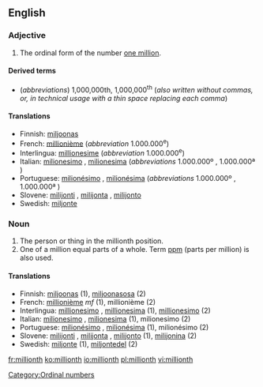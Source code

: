 ==English==

===Adjective===
{{en-adj|-}}

# The ordinal form of the number [[million|one million]].

====Derived terms====
* (''abbreviations'') 1,000,000th, 1,000,000<sup>th</sup> (''also written without commas, or, in technical usage with a thin space replacing each comma'')

====Translations====
{{trans-top|millionth}}
*Finnish: [[miljoonas]]
*French: [[millionième]] (''abbreviation'' 1.000.000<sup>e</sup>)
*Interlingua: [[millionesime]] (''abbreviation'' 1.000.000<sup>e</sup>)
*Italian: [[milionesimo]] {{m}}, [[milionesima]] {{f}} (''abbreviations'' 1.000.000º {{m}}, 1.000.000ª {{f}})
*Portuguese: [[milionésimo]] {{m}}, [[milionésima]] {{f}} (''abbreviations'' 1.000.000º {{m}}, 1.000.000ª {{f}})
*Slovene: [[milijonti]] {{m}}, [[milijonta]] {{f}}, [[milijonto]] {{n}}
*Swedish: [[miljonte]]
{{trans-bottom}}

===Noun===
{{en-noun}}

# The person or thing in the millionth position.
# One of a million equal parts of a whole. Term [[ppm]] (parts per million) is also used.

====Translations====

*Finnish: [[miljoonas]] (1), [[miljoonasosa]] (2)
*French: [[millionième]] ''mf'' (1), millionième {{m}} (2)
*Interlingua: [[millionesimo]] {{m}}, [[millionesima]] {{f}} (1), [[millionesimo]] (2)
*Italian: [[milionesimo]] {{m}}, [[milionesima]] {{f}} (1), milionesimo {{m}} (2)
*Portuguese: [[milionésimo]] {{m}}, [[milionésima]] {{f}} (1), milionésimo {{m}} (2)
*Slovene: [[milijonti]] {{m}}, [[milijonta]] {{f}}, [[milijonto]] {{n}} (1), [[milijonina]] {{f}} (2)
*Swedish: [[miljonte]] (1), [[miljontedel]] (2)

[[Category:Ordinal numbers]]

[[fr:millionth]]
[[ko:millionth]]
[[io:millionth]]
[[pl:millionth]]
[[vi:millionth]]